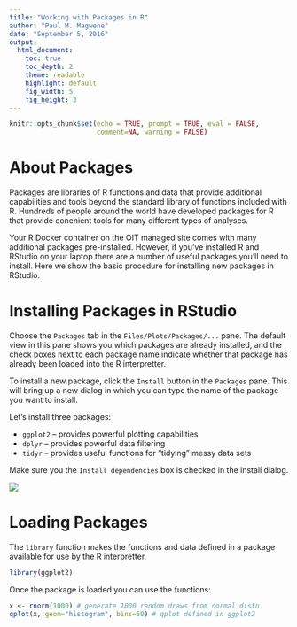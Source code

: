 ```yaml
---
title: "Working with Packages in R"
author: "Paul M. Magwene"
date: "September 5, 2016"
output:
  html_document:
    toc: true
    toc_depth: 2
    theme: readable
    highlight: default  
    fig_width: 5
    fig_height: 3    
---
```

  
```r
knitr::opts_chunk$set(echo = TRUE, prompt = TRUE, eval = FALSE, 
                      comment=NA, warning = FALSE)
```
  
# About Packages
  
Packages are libraries of R functions and data that provide additional capabilities and tools beyond the standard library of functions included with R.  Hundreds of people around the world have developed packages for R that provide conenient tools for many different types of analyses.

Your R Docker container on the OIT managed site comes with many additional packages pre-installed.  However, if you've installed R and RStudio on your laptop there are a number of useful packages you'll need to install. Here we show the basic procedure for installing new packages in RStudio.

# Installing Packages in RStudio

Choose the `Packages` tab in the `Files/Plots/Packages/...` pane. The default view in this pane shows you which packages are already installed, and the check boxes next to each package name indicate whether that package has already been loaded into the R interpretter.

To install a new package, click the `Install` button in the `Packages` pane.  This will bring up a new dialog in which you can type the name of the package you want to install.  

Let's install three packages:

* `ggplot2` -- provides powerful plotting capabilities
* `dplyr` -- provides powerful data filtering
* `tidyr` -- provides useful functions for "tidying" messy data sets

Make sure you  the `Install dependencies` box is checked in the install dialog.

![](install-dialog.png)

# Loading Packages

The `library` function makes the functions and data defined in a package available for use by the R interpretter.

```r
library(ggplot2)
```

Once the package is loaded you can use the functions:

```r
x <- rnorm(1000) # generate 1000 random draws from normal distn
qplot(x, geom="histogram", bins=50) # qplot defined in ggplot2
```
